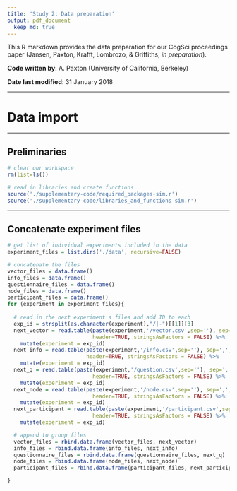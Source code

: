 ```yaml
---
title: 'Study 2: Data preparation'
output: pdf_document
  keep_md: true
---
```


This R markdown provides the data preparation for our CogSci proceedings paper (Jansen, Paxton, Krafft, Lombrozo, & Griffiths, *in preparation*).

**Code written by**: A. Paxton (University of California, Berkeley)

**Date last modified**: 31 January 2018

***

# Data import

***

## Preliminaries

```r

# clear our workspace
rm(list=ls())

# read in libraries and create functions
source('./supplementary-code/required_packages-sim.r')
source('./supplementary-code/libraries_and_functions-sim.r')

```

***

## Concatenate experiment files

```r

# get list of individual experiments included in the data
experiment_files = list.dirs('./data', recursive=FALSE)

# concatenate the files
vector_files = data.frame()
info_files = data.frame()
questionnaire_files = data.frame()
node_files = data.frame()
participant_files = data.frame()
for (experiment in experiment_files){
  
  # read in the next experiment's files and add ID to each
  exp_id = strsplit(as.character(experiment),"/|-")[[1]][3]
  next_vector = read.table(paste(experiment,'/vector.csv',sep=''), sep=',',
                           header=TRUE, stringsAsFactors = FALSE) %>%
    mutate(experiment = exp_id)
  next_info = read.table(paste(experiment,'/info.csv',sep=''), sep=',',
                         header=TRUE, stringsAsFactors = FALSE) %>%
    mutate(experiment = exp_id)
  next_q = read.table(paste(experiment,'/question.csv',sep=''), sep=',',
                           header=TRUE, stringsAsFactors = FALSE) %>%
    mutate(experiment = exp_id)
  next_node = read.table(paste(experiment,'/node.csv',sep=''), sep=',',
                           header=TRUE, stringsAsFactors = FALSE) %>%
    mutate(experiment = exp_id)
  next_participant = read.table(paste(experiment,'/participant.csv',sep=''), sep=',',
                           header=TRUE, stringsAsFactors = FALSE) %>%
    mutate(experiment = exp_id)

  # append to group files
  vector_files = rbind.data.frame(vector_files, next_vector)
  info_files = rbind.data.frame(info_files, next_info)
  questionnaire_files = rbind.data.frame(questionnaire_files, next_q)
  node_files = rbind.data.frame(node_files, next_node)
  participant_files = rbind.data.frame(participant_files, next_participant)

}

```
